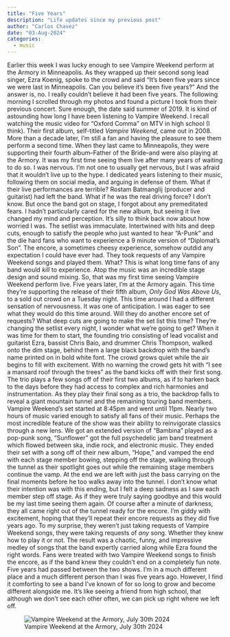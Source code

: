 ```yaml
---
title: "Five Years"
description: "Life updates since my previous post"
author: "Carlos Chavez"
date: "03-Aug-2024"
categories: 
  - music
---
```


  Earlier this week I was lucky enough to see Vampire Weekend perform at the Armory in Minneapolis. As they wrapped up their second song lead singer, Ezra Koenig, spoke to the crowd and said "It's been five years since we were last in Minneapolis. Can you believe it's been five years?" And the answer is, no. I really couldn't believe it had been five years. The following morning I scrolled through my photos and found a picture I took from their previous concert. Sure enough, the date said summer of 2019. It is kind of astounding how long I have been listening to Vampire Weekend. I recall watching the music video for "Oxford Comma" on MTV in high school (I think). Their first album, self-titled *Vampire Weekend*, came out in 2008. More than a decade later, I'm still a fan and having the pleasure to see them perform a second time. 
  When they last came to Minneapolis, they were supporting their fourth album--Father of the Bride--and were also playing at the Armory. It was my first time seeing them live after many years of waiting to do so. I was nervous. I'm not one to usually get nervous, but I was afraid that it wouldn't live up to the hype. I dedicated years listening to their music, following them on social media, and arguing in defense of them. What if their live performances are terrible? Rostam Batmanglij (producer and guitarist) had left the band. What if he was the real driving force? I don't know. But once the band got on stage, I forgot about any premeditated fears. I hadn't particularly cared for the new album, but seeing it live changed my mind and perception. It's silly to think back now about how worried I was. The setlist was immaculate. Intertwined with hits and deep cuts, enough to satisfy the people who just wanted to hear "A-Punk" and the die hard fans who want to experience a 9 minute version of "Diplomat's Son". The encore, a sometimes cheesy experience, somehow outdid any expectation I could have ever had. They took requests of any Vampire Weekend songs and played them. What? This is what long time fans of any band would *kill* to experience. Atop the music was an incredible stage design and sound mixing. So, that was my first time seeing Vampire Weekend perform live. 
  Five years later, I'm at the Armory again. This time they're supporting the release of their fifth album, *Only God Was Above Us*, to a sold out crowd on a Tuesday night. This time around I had a different sensation of nervousness. It was one of anticipation. I was eager to see what they would do this time around. Will they do another encore set of requests? What deep cuts are going to make the set list this time? They're changing the setlist every night, I wonder what we're going to get? When it was time for them to start, the founding trio consisting of lead vocalist and guitarist Ezra, bassist Chris Baio, and drummer Chris Thompson, walked onto the dim stage, behind them a large black backdrop with the band's name printed on in bold white font. The crowd grows quiet while the air begins to fill with excitement. With no warning the crowd gets hit with "I see a mansard roof through the trees" as the band kicks off with their first song. The trio plays a few songs off of their first two albums, as if to harken back to the days before they had access to complex and rich harmonies and instrumentation. As they play their final song as a trio, the backdrop falls to reveal a giant mountain tunnel and the remaining touring band members. 
  Vampire Weekend's set started at 8:45pm and went until 11pm. Nearly two hours of music varied enough to satisfy all fans of their music. Perhaps the most incredible feature of the show was their ability to reinvigorate classics through a new lens. We got an extended version of "Bambina" played as a pop-punk song, "Sunflower" got the full psychedelic jam band treatment which flowed between ska, indie rock, and electronic music. They ended their set with a song off of their new album, "Hope," and vamped the end with each stage member bowing, stepping off the stage, walking through the tunnel as their spotlight goes out while the remaining stage members continue the vamp. At the end we are left with just the bass carrying on the final moments before he too walks away into the tunnel. I don't know what their intention was with this ending, but I felt a deep sadness as I saw each member step off stage. As if they were truly saying goodbye and this would be my last time seeing them again.
  Of course after a minute of darkness, they all came right out of the tunnel ready for the encore. I'm giddy with excitement, hoping that they'll repeat their encore requests as they did five years ago. To my surprise, they weren't just taking requests of Vampire Weekend songs, they were taking requests of *any* song. Whether they knew how to play it or not. The result was a chaotic, funny, and impressive medley of songs that the band expertly carried along while Ezra found the right words. Fans were treated with two Vampire Weekend songs to finish the encore, as if the band knew they couldn't end on a completely fun note.     Five years had passed between the two shows. I'm in a much different place and a much different person than I was five years ago. However, I find it comforting to see a band I've known of for so long to grow and become different alongside me. It's like seeing a friend from high school, that although we don't see each other often, we can pick up right where we left off.

![Vampire Weekend at the Armory, July 30th 2024](~/Documents/Website/Website/img/IMG_7862.jpeg)

